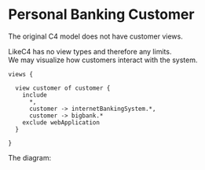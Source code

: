 
# Personal Banking Customer

<Callout type='info' emoji='ℹ️'>
  The original C4 model does not have customer views.
</Callout>

LikeC4 has no view types and therefore any limits.  
We may visualize how customers interact with the system.

```likec4
views {

  view customer of customer {
    include
      *,
      customer -> internetBankingSystem.*,
      customer -> bigbank.*
    exclude webApplication
  }

}
```

The diagram:

<ExampleLikeC4View viewId='customer' />
